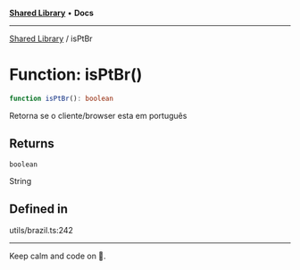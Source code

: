 
<Meta title="Libs/Shared/functions/isPtBr" />



[**Shared Library**](/?path=/docs/libs-shared-overview--page) • **Docs**

***

[Shared Library](/?path=/docs/libs-shared-overview--page) / isPtBr

# Function: isPtBr()

```ts
function isPtBr(): boolean
```

Retorna se o cliente/browser esta em português

## Returns

`boolean`

String

## Defined in

utils/brazil.ts:242


***

Keep calm and code on 🤘.